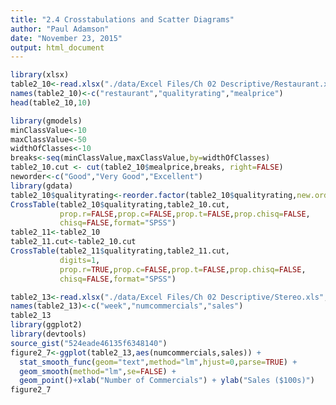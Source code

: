 ```yaml
---
title: "2.4 Crosstabulations and Scatter Diagrams"
author: "Paul Adamson"
date: "November 23, 2015"
output: html_document
---
```

```r
library(xlsx)
table2_10<-read.xlsx("./data/Excel Files/Ch 02 Descriptive/Restaurant.xls",1)
names(table2_10)<-c("restaurant","qualityrating","mealprice")
head(table2_10,10)
```

```r
library(gmodels)
minClassValue<-10
maxClassValue<-50
widthOfClasses<-10
breaks<-seq(minClassValue,maxClassValue,by=widthOfClasses)
table2_10.cut <- cut(table2_10$mealprice,breaks, right=FALSE)
neworder<-c("Good","Very Good","Excellent")
library(gdata)
table2_10$qualityrating<-reorder.factor(table2_10$qualityrating,new.order = neworder)
CrossTable(table2_10$qualityrating,table2_10.cut,
           prop.r=FALSE,prop.c=FALSE,prop.t=FALSE,prop.chisq=FALSE,
           chisq=FALSE,format="SPSS")
table2_11<-table2_10
table2_11.cut<-table2_10.cut
CrossTable(table2_11$qualityrating,table2_11.cut,
           digits=1,
           prop.r=TRUE,prop.c=FALSE,prop.t=FALSE,prop.chisq=FALSE,
           chisq=FALSE,format="SPSS")
```
```r
table2_13<-read.xlsx("./data/Excel Files/Ch 02 Descriptive/Stereo.xls",1)
names(table2_13)<-c("week","numcommercials","sales")
table2_13
library(ggplot2)
library(devtools)
source_gist("524eade46135f6348140")
figure2_7<-ggplot(table2_13,aes(numcommercials,sales)) +
  stat_smooth_func(geom="text",method="lm",hjust=0,parse=TRUE) +
  geom_smooth(method="lm",se=FALSE) +
  geom_point()+xlab("Number of Commercials") + ylab("Sales ($100s)")
figure2_7
```